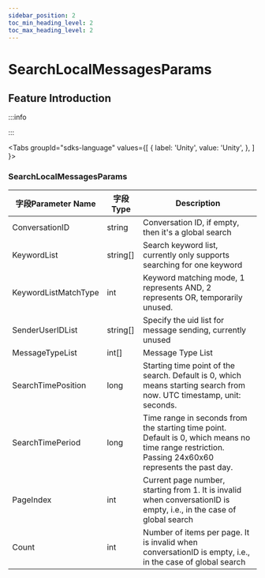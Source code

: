 ```yaml
---
sidebar_position: 2
toc_min_heading_level: 2
toc_max_heading_level: 2
---
```


# SearchLocalMessagesParams

## Feature Introduction

:::info

:::

<Tabs
groupId="sdks-language"
values={[
{ label: 'Unity', value: 'Unity', },
]
}>

<TabItem value="Unity">

###  SearchLocalMessagesParams

| 字段Parameter Name        | 字段Type | Description         |
| -------------- | -------- | ------------ |
| ConversationID| string   | Conversation ID, if empty, then it's a global search   |
| KeywordList | string[]   | Search keyword list, currently only supports searching for one keyword |
| KeywordListMatchType | int |  Keyword matching mode, 1 represents AND, 2 represents OR, temporarily unused.   |
| SenderUserIDList | string[]      | Specify the uid list for message sending, currently unused   |
| MessageTypeList| int[]      | Message Type List     |
| SearchTimePosition | long | Starting time point of the search. Default is 0, which means starting search from now. UTC timestamp, unit: seconds.   |
| SearchTimePeriod | long |  Time range in seconds from the starting time point. Default is 0, which means no time range restriction. Passing 24x60x60 represents the past day.    |
| PageIndex | int   | Current page number, starting from 1. It is invalid when conversationID is empty, i.e., in the case of global search       |
| Count | int      |  Number of items per page. It is invalid when conversationID is empty, i.e., in the case of global search       |

</TabItem>
</Tabs>
